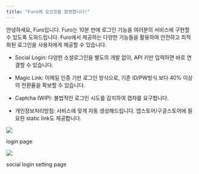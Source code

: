 ```yaml
---
title: "Furo에 오신것을 환영합니다!"
---
```


안녕하세요, Furo입니다. Furo는 10분 만에 로그인 기능을 여러분의 서비스에 구현할 수 있도록 도와드립니다. Furo에서 제공하는 다양한 기능들을 활용하여 안전하고 최적화된 로그인을 사용자에게 제공할 수 있습니다.

* Social Login: 다양한 소셜로그인을 별도의 개발 없이, API 키만 입력하면 바로 연결할 수 있습니다.

* Magic Link: 이메일 인증 기반 로그인 방식으로, 기존 ID/PW방식 보다 40% 이상의 전환율을 확보할 수 있습니다.

* Captcha (WIP): 불법적인 로그인 시도를 감지하여 캡챠를 요구합니다.

* 개인정보처리방침: 서비스에 맞게 자동 생성해드립니다. 앱스토어/구글스토어에 필요한 static link도 제공합니다.

![](/images/furo_login_page.png)

login page

![](/images/furo_social_login_page.png)

social login setting page